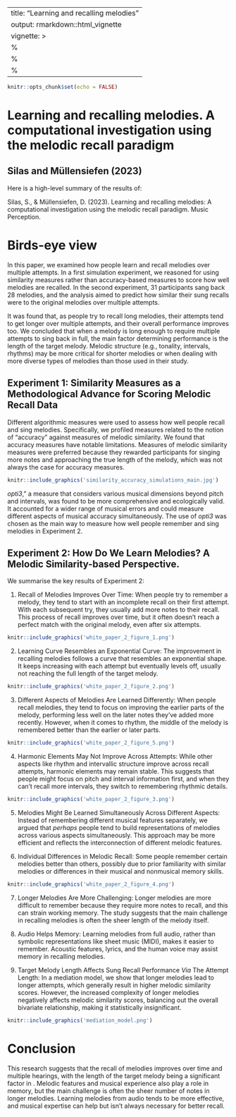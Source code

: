 
---
title: "Learning and recalling melodies"
output: rmarkdown::html_vignette
vignette: >
  %\VignetteIndexEntry{Learning and recalling melodies)}
  %\VignetteEngine{knitr::rmarkdown}
  %\VignetteEncoding{UTF-8}
---


```r

knitr::opts_chunk$set(echo = FALSE)

```

# Learning and recalling melodies. A computational investigation using the melodic recall paradigm

## Silas and Müllensiefen (2023)

Here is a high-level summary of the results of:

Silas, S., & Müllensiefen, D. (2023). Learning and recalling melodies: A computational investigation using the melodic recall paradigm. Music Perception.

# Birds-eye view

In this paper, we examined how people learn and recall melodies over multiple attempts. In a first simulation experiment, we reasoned for using similarity measures rather than accuracy-based measures to score how well melodies are recalled. In the second experiment, 31 participants sang back 28 melodies, and the analysis aimed to predict how similar their sung recalls were to the original melodies over multiple attempts.

It was found that, as people try to recall long melodies, their attempts tend to get longer over multiple attempts, and their overall performance improves too. We concluded that when a melody is long enough to require multiple attempts to sing back in full, the main factor determining performance is the length of the target melody. Melodic structure (e.g., tonality, intervals, rhythms) may be more critical for shorter melodies or when dealing with more diverse types of melodies than those used in their study.


## Experiment 1: Similarity Measures as a Methodological Advance for Scoring Melodic Recall Data

Different algorithmic measures were used to assess how well people recall and sing melodies. Specifically, we profiled measures related to the notion of "accuracy" against measures of melodic similarity. We found that accuracy measures have notable limitations. Measures of melodic similarity measures were preferred because they rewarded participants for singing more notes and approaching the true length of the melody, which was not always the case for accuracy measures. 

```r

knitr::include_graphics('similarity_accuracy_simulations_main.jpg')

```

*opti3*," a measure that considers various musical dimensions beyond pitch and intervals, was found to be more comprehensive and ecologically valid. It accounted for a wider range of musical errors and could measure different aspects of musical accuracy simultaneously. The use of *opti3* was chosen as the main way to measure how well people remember and sing melodies in Experiment 2.


## Experiment 2: How Do We Learn Melodies? A Melodic Similarity-based Perspective.

We summarise the key results of Experiment 2:

1. Recall of Melodies Improves Over Time: When people try to remember a melody, they tend to start with an incomplete recall on their first attempt. With each subsequent try, they usually add more notes to their recall. This process of recall improves over time, but it often doesn't reach a perfect match with the original melody, even after six attempts.


```r

knitr::include_graphics('white_paper_2_figure_1.png')

```

2. Learning Curve Resembles an Exponential Curve: The improvement in recalling melodies follows a curve that resembles an exponential shape. It keeps increasing with each attempt but eventually levels off, usually not reaching the full length of the target melody.



```r

knitr::include_graphics('white_paper_2_figure_2.png')

```


3. Different Aspects of Melodies Are Learned Differently: When people recall melodies, they tend to focus on improving the earlier parts of the melody, performing less well on the later notes they've added more recently. However, when it comes to rhythm, the middle of the melody is remembered better than the earlier or later parts.

```r

knitr::include_graphics('white_paper_2_figure_5.png')

```

4. Harmonic Elements May Not Improve Across Attempts: While other aspects like rhythm and intervallic structure improve across recall attempts, harmonic elements may remain stable. This suggests that people might focus on pitch and interval information first, and when they can't recall more intervals, they switch to remembering rhythmic details.


```r

knitr::include_graphics('white_paper_2_figure_3.png')

```

5. Melodies Might Be Learned Simultaneously Across Different Aspects: Instead of remembering different musical features separately, we argued that *perhaps* people tend to build representations of melodies across various aspects simultaneously. This approach may be more efficient and reflects the interconnection of different melodic features.

6. Individual Differences in Melodic Recall: Some people remember certain melodies better than others, possibly due to prior familiarity with similar melodies or differences in their musical and nonmusical memory skills.


```r

knitr::include_graphics('white_paper_2_figure_4.png')

```

7. Longer Melodies Are More Challenging: Longer melodies are more difficult to remember because they require more notes to recall, and this can strain working memory. The study suggests that the main challenge in recalling melodies is often the sheer length of the melody itself.

8. Audio Helps Memory: Learning melodies from full audio, rather than symbolic representations like sheet music (MIDI), makes it easier to remember. Acoustic features, lyrics, and the human voice may assist memory in recalling melodies.

9. Target Melody Length Affects Sung Recall Performance *Via* The Attempt Length: In a mediation model, we show that longer melodies lead to longer attempts, which generally result in higher melodic similarity scores. However, the increased complexity of longer melodies negatively affects melodic similarity scores, balancing out the overall bivariate relationship, making it statistically insignificant.

```r

knitr::include_graphics('mediation_model.png')

```


# Conclusion

This research suggests that the recall of melodies improves over time and multiple hearings, with the length of the target melody being a significant factor in . Melodic features and musical experience also play a role in memory, but the main challenge is often the sheer number of notes in longer melodies. Learning melodies from audio tends to be more effective, and musical expertise can help but isn't always necessary for better recall.
